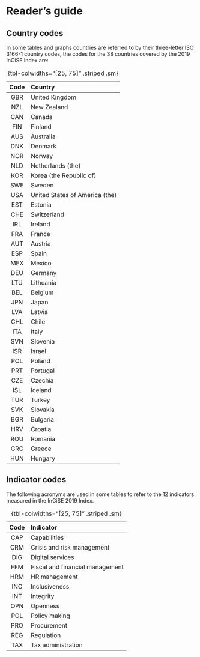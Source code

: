 # Reader's guide {.unnumbered}

## Country codes {.unnumbered}

In some tables and graphs countries are referred to by their three-letter
ISO 3166-1 country codes, the codes for the 38 countries covered by the
2019 InCiSE Index are:
  
Code| Country
:-: | :--
GBR | United Kingdom
NZL | New Zealand
CAN | Canada
FIN | Finland
AUS | Australia
DNK | Denmark
NOR | Norway
NLD | Netherlands (the)
KOR | Korea (the Republic of)
SWE | Sweden
USA | United States of America (the)
EST | Estonia
CHE | Switzerland
IRL | Ireland
FRA | France
AUT | Austria
ESP | Spain
MEX | Mexico
DEU | Germany
LTU | Lithuania
BEL | Belgium
JPN | Japan
LVA | Latvia
CHL | Chile
ITA | Italy
SVN | Slovenia
ISR | Israel
POL | Poland
PRT | Portugal
CZE | Czechia
ISL | Iceland
TUR | Turkey
SVK | Slovakia
BGR | Bulgaria
HRV | Croatia
ROU | Romania
GRC | Greece
HUN | Hungary

: {tbl-colwidths="[25, 75]" .striped .sm}

## Indicator codes {.unnumbered}

The following acronyms are used in some tables to refer to the 12 indicators
measured in the InCiSE 2019 Index.

Code | Indicator
:-: | :--
CAP | Capabilities
CRM | Crisis and risk management
DIG | Digital services
FFM | Fiscal and financial management
HRM | HR management
INC | Inclusiveness
INT | Integrity
OPN | Openness
POL | Policy making
PRO | Procurement
REG | Regulation
TAX | Tax administration

: {tbl-colwidths="[25, 75]" .striped .sm}
